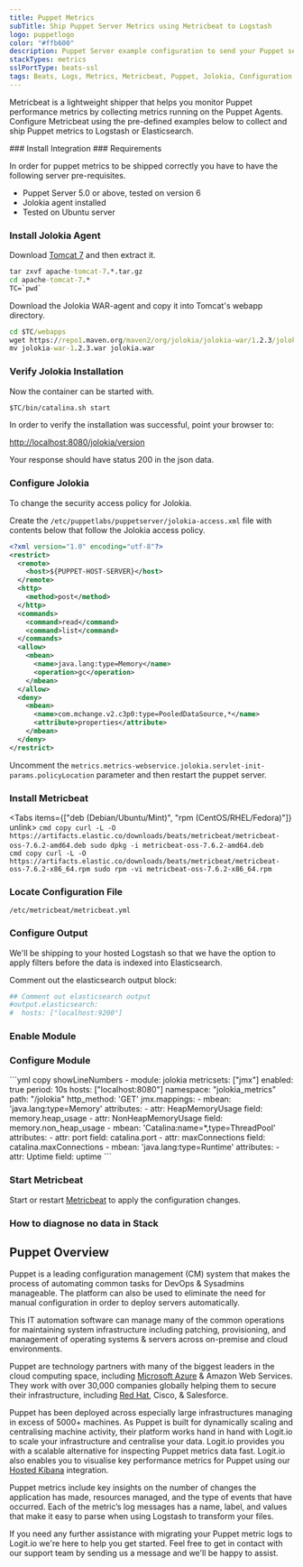 ```yaml
---
title: Puppet Metrics
subTitle: Ship Puppet Server Metrics using Metricbeat to Logstash
logo: puppetlogo
color: "#ffb600"
description: Puppet Server example configuration to send your Puppet server metrics to your Hosted ELK Logstash instance.
stackTypes: metrics
sslPortType: beats-ssl
tags: Beats, Logs, Metrics, Metricbeat, Puppet, Jolokia, Configuration Management, IT Automation, Server
---
```


Metricbeat is a lightweight shipper that helps you monitor Puppet 
performance metrics by collecting metrics running on the Puppet Agents. 
Configure Metricbeat using the pre-defined examples below to collect 
and ship Puppet metrics to Logstash or Elasticsearch. 

<Steps>
  ### Install Integration
  <InstallIntegration/>
  ### Requirements

  In order for puppet metrics to be shipped correctly you have to have the following server pre-requisites.

  - Puppet Server 5.0 or above, tested on version 6
  - Jolokia agent installed
  - Tested on Ubuntu server

  ### Install Jolokia Agent

  Download [Tomcat 7](https://tomcat.apache.org/download-70.cgi) and then extract it.

  ```cmd copy
  tar zxvf apache-tomcat-7.*.tar.gz 
  cd apache-tomcat-7.*
  TC=`pwd`
  ```

  Download the Jolokia WAR-agent and copy it into Tomcat's webapp directory.
  
  ```cmd copy
  cd $TC/webapps
  wget https://repo1.maven.org/maven2/org/jolokia/jolokia-war/1.2.3/jolokia-war-1.2.3.war
  mv jolokia-war-1.2.3.war jolokia.war
  ```

  ### Verify Jolokia Installation

  Now the container can be started with.

  ```cmd
  $TC/bin/catalina.sh start
  ```

  In order to verify the installation was successful, point your browser to:

  [http://localhost:8080/jolokia/version](http://localhost:8080/jolokia/version)

  Your response should have status 200 in the json data.

  ### Configure Jolokia

  To change the security access policy for Jolokia.

  Create the `/etc/puppetlabs/puppetserver/jolokia-access.xml` file with contents below 
  that follow the Jolokia access policy. 

  ```xml showLineNumbers copy filename="/etc/puppetlabs/puppetserver/jolokia-access.xml"
  <?xml version="1.0" encoding="utf-8"?>
  <restrict>
    <remote>
      <host>${PUPPET-HOST-SERVER}</host>
    </remote>
    <http>
      <method>post</method>
    </http>
    <commands>
      <command>read</command>
      <command>list</command>
    </commands>
    <allow>
      <mbean>
        <name>java.lang:type=Memory</name>
        <operation>gc</operation>
      </mbean>
    </allow>
    <deny>
      <mbean>
        <name>com.mchange.v2.c3p0:type=PooledDataSource,*</name>
        <attribute>properties</attribute>
      </mbean>
    </deny>
  </restrict>
  ```

  Uncomment the `metrics.metrics-webservice.jolokia.servlet-init-params.policyLocation` 
  parameter and then restart the puppet server.

  ### Install Metricbeat

  <Tabs items={["deb (Debian/Ubuntu/Mint)", "rpm (CentOS/RHEL/Fedora)"]} unlink>
    <Tab>
    ```cmd copy
    curl -L -O https://artifacts.elastic.co/downloads/beats/metricbeat/metricbeat-oss-7.6.2-amd64.deb
    sudo dpkg -i metricbeat-oss-7.6.2-amd64.deb
    ```
    </Tab>
    <Tab>        
    ```cmd copy
    curl -L -O https://artifacts.elastic.co/downloads/beats/metricbeat/metricbeat-oss-7.6.2-x86_64.rpm
    sudo rpm -vi metricbeat-oss-7.6.2-x86_64.rpm
    ```
    </Tab>
  </Tabs>    

  ### Locate Configuration File

  `/etc/metricbeat/metricbeat.yml` 

  ### Configure Output

  We'll be shipping to your hosted Logstash so that we have the option to apply filters 
  before the data is indexed into Elasticsearch. 
  
  Comment out the elasticsearch output block:

  ```yml copy
  ## Comment out elasticsearch output
  #output.elasticsearch:
  #  hosts: ["localhost:9200"]
  ```

  <ConfigureOutput />

  ### Enable Module

  <EnableMetricbeatModule module="jolokia" />

  ### Configure Module

  <ConfigureMetricbeatModule module="jolokia">
    ```yml copy showLineNumbers
    - module: jolokia
      metricsets: ["jmx"]
      enabled: true
      period: 10s
      hosts: ["localhost:8080"]
      namespace: "jolokia_metrics"
      path: "/jolokia"
      http_method: 'GET'
      jmx.mappings:
        - mbean: 'java.lang:type=Memory'
          attributes:
          - attr: HeapMemoryUsage
            field: memory.heap_usage
          - attr: NonHeapMemoryUsage
            field: memory.non_heap_usage
        - mbean: 'Catalina:name=*,type=ThreadPool'
          attributes:
          - attr: port
            field: catalina.port
          - attr: maxConnections
            field: catalina.maxConnections
        - mbean: 'java.lang:type=Runtime'
          attributes:
          - attr: Uptime
            field: uptime
    ```
  </ConfigureMetricbeatModule>

  ### Start Metricbeat

  Start or restart [Metricbeat](https://www.elastic.co/guide/en/beats/metricbeat/master/metricbeat-starting.html) 
  to apply the configuration changes.

  ### How to diagnose no data in Stack

  <DiagnoseNoData />
</Steps>

## Puppet Overview

Puppet is a leading configuration management (CM) system that makes the process of 
automating common tasks for DevOps & Sysadmins manageable. The platform can also be 
used to eliminate the need for manual configuration in order to deploy servers automatically. 

This IT automation software can manage many of the common operations for maintaining 
system infrastructure including patching, provisioning, and management of operating 
systems & servers across on-premise and cloud environments.

Puppet are technology partners with many of the biggest leaders in the cloud computing 
space, including [Microsoft Azure](/integrations/log-management/azure) & Amazon Web Services. 
They work with over 30,000 companies globally helping them to secure their infrastructure, 
including [Red Hat](/integrations/log-management/operating-systems/redhat), Cisco, & Salesforce. 

Puppet has been deployed across especially large infrastructures managing in excess of 5000+ machines. 
As Puppet is built for dynamically scaling and centralising machine activity, their platform 
works hand in hand with Logit.io to scale your infrastructure and centralise your data. Logit.io 
provides you with a scalable alternative for inspecting Puppet metrics data fast. Logit.io also 
enables you to visualise key performance metrics for Puppet using 
our [Hosted Kibana](https://logit.io/platform/features/hosted-kibana) integration.

Puppet metrics include key insights on the number of changes the application has made, resources 
managed, and the type of events that have occurred. Each of the metric’s log messages has a name, 
label, and values that make it easy to parse when using Logstash to transform your files.

If you need any further assistance with migrating your Puppet metric logs to Logit.io we're here 
to help you get started. Feel free to get in contact with our support team by 
sending us a message <IntercomButton text="via live chat" /> and we'll be happy to assist.